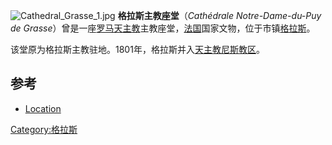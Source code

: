 [[Image:Cathedral_Grasse_1.jpg|thumb]]
'''格拉斯主教座堂'''（''Cathédrale Notre-Dame-du-Puy de Grasse''）曾是一座[[罗马天主教|罗马天主教]]主教座堂，[[法国|法国]]国家文物，位于市镇[[格拉斯|格拉斯]]。

该堂原为格拉斯主教驻地。1801年，格拉斯并入[[天主教尼斯教区|天主教尼斯教区]]。

==参考==
*[http://www.scholares.net/index.php?Gazetteer-Grasse Location] {{Wayback|url=http://www.scholares.net/index.php?Gazetteer-Grasse |date=20160303165409 }}

{{coord|43|39|28.3|N|6|55|29|E|type:landmark_region:FR|display=title}}

[[Category:格拉斯|Category:格拉斯]]